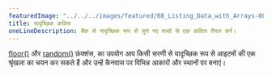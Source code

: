 ---
featuredImage: "../../../images/featured/08_Listing_Data_with_Arrays-00_Random_Poetry-thumbnail.png"
title: यादृच्छिक कविता
oneLineDescription: बैंक से यादृच्छिक रूप से चुने गए शब्दों से एक कविता तैयार करें।
---

<a href='https://p5js.org/reference/p5/floor' target='_blank'>floor()</a>
और
<a href='https://p5js.org/reference/p5/random' target='_blank'>random()</a>
फ़ंक्शंस, का उपयोग
आप किसी सरणी से यादृच्छिक रूप से आइटमों की एक श्रृंखला का चयन कर सकते हैं
और उन्हें कैनवास पर विभिन्न आकारों और स्थानों पर बनाएं।